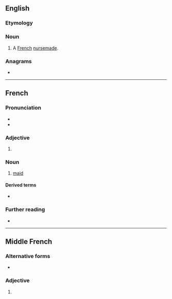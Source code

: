 {{also|Bonne|bønne}}
==English==

===Etymology===
{{bor|en|fr|bonne}}

===Noun===
{{en-noun}}

# A [[French]] [[nursemade]].

===Anagrams===
* {{anagrams|en|a=benno|Benno}}

----

==French==

===Pronunciation===
* {{fr-IPA}}
* {{audio|Fr-bonne.ogg|audio|lang=fr}}

===Adjective===
{{head|fr|adjective form}}

# {{inflection of|bon||f|s|lang=fr}}

===Noun===
{{fr-noun|f}}

# [[maid]]

====Derived terms====
* {{l|fr|bonniche}}

===Further reading===
* {{R:TLFi}}

----

==Middle French==

===Alternative forms===
* {{l|frm|bõne}} {{qualifier|some manuscripts}}

===Adjective===
{{head|frm|adjective form}}

# {{inflection of|bon||f|s|lang=frm}}